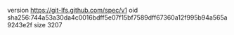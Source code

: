 version https://git-lfs.github.com/spec/v1
oid sha256:744a53a30da4c0016bdff5e07f15bf7589dff67360a12f995b94a565a9243e2f
size 3207
